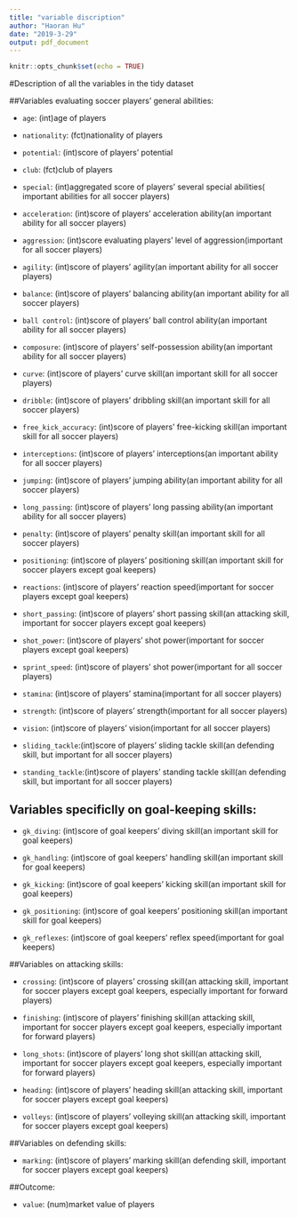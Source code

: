 ```yaml
---
title: "variable discription"
author: "Haoran Hu"
date: "2019-3-29"
output: pdf_document
---
```


```r
knitr::opts_chunk$set(echo = TRUE)
```

#Description of all the variables in the tidy dataset

##Variables evaluating soccer players' general abilities:

* `age`: (int)age of players

* `nationality`: (fct)nationality of players

* `potential`: (int)score of players' potential

* `club`: (fct)club of players

* `special`: (int)aggregated score of players' several special abilities( important abilities for all soccer players)

* `acceleration`: (int)score of players' acceleration ability(an important ability for all soccer players)

* `aggression`: (int)score evaluating players' level of aggression(important for all soccer players)

* `agility`: (int)score of players' agility(an important ability for all soccer players)

* `balance`: (int)score of players' balancing ability(an important ability for all soccer players)

* `ball control`: (int)score of players' ball control ability(an important ability for all soccer players)

* `composure`: (int)score of players' self-possession ability(an important ability for all soccer players)

* `curve`: (int)score of players' curve skill(an important skill for all soccer players)

* `dribble`: (int)score of players' dribbling skill(an important skill for all soccer players) 

* `free_kick_accuracy`: (int)score of players' free-kicking skill(an important skill for all soccer players)

* `interceptions`: (int)score of players' interceptions(an important ability for all soccer players)

* `jumping`: (int)score of players' jumping ability(an important ability for all soccer players)

* `long_passing`: (int)score of players' long passing ability(an important ability for all soccer players)

* `penalty`: (int)score of players' penalty skill(an important skill for all soccer players)

* `positioning`: (int)score of players' positioning skill(an important skill for soccer players except goal keepers)

* `reactions`: (int)score of players' reaction speed(important for soccer players except goal keepers)

* `short_passing`: (int)score of players' short passing skill(an attacking skill, important for soccer players except goal keepers)

* `shot_power`: (int)score of players' shot power(important for soccer players except goal keepers)

* `sprint_speed`: (int)score of players' shot power(important for all soccer players)

* `stamina`: (int)score of players' stamina(important for all soccer players)

* `strength`: (int)score of players' strength(important for all soccer players)

* `vision`: (int)score of players' vision(important for all soccer players)

* `sliding_tackle`:(int)score of players' sliding tackle skill(an defending skill, but important for all soccer players)

* `standing_tackle`:(int)score of players' standing tackle skill(an defending skill, but important for all soccer players)

## Variables specificlly on goal-keeping skills:

* `gk_diving`: (int)score of goal keepers' diving skill(an important skill for goal keepers) 

* `gk_handling`: (int)score of goal keepers' handling skill(an important skill for goal keepers)

* `gk_kicking`: (int)score of goal keepers' kicking skill(an important skill for goal keepers) 

* `gk_positioning`: (int)score of goal keepers' positioning skill(an important skill for goal keepers)

* `gk_reflexes`: (int)score of goal keepers' reflex speed(important for goal keepers)

##Variables on attacking skills:

* `crossing`: (int)score of players' crossing skill(an attacking skill, important for soccer players except goal keepers, especially important for forward players) 

* `finishing`: (int)score of players' finishing skill(an attacking skill, important for soccer players except goal keepers, especially important for forward players) 

* `long_shots`: (int)score of players' long shot skill(an attacking skill, important for soccer players except goal keepers, especially important for forward players)

* `heading`: (int)score of players' heading skill(an attacking skill, important for soccer players except goal keepers) 

* `volleys`: (int)score of players' volleying skill(an attacking skill, important for soccer players except goal keepers)

##Variables on defending skills:

* `marking`: (int)score of players' marking skill(an defending skill, important for soccer players except goal keepers)

##Outcome:

* `value`: (num)market value of players

